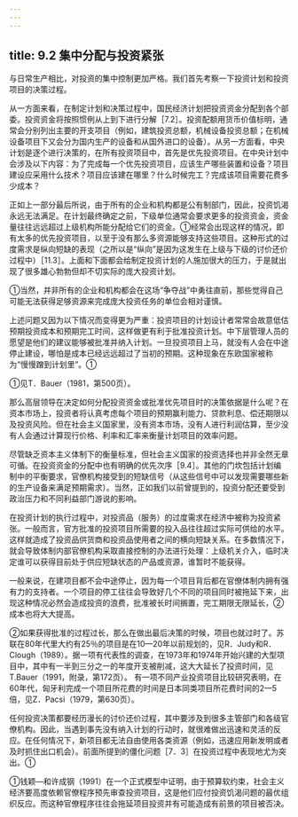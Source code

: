 ```yaml
---
---
---
```

title: 9.2 集中分配与投资紧张
---



与日常生产相比，对投资的集中控制更加严格。我们首先考察一下投资计划和投资项目的决策过程。

从一方面来看，在制定计划和决策过程中，国民经济计划把投资资金分配到各个部委。投资资金将按照惯例从上到下进行分解［7.2］。投资配额用货币价值标明，通常会分别列出主要的开支项目（例如，建筑投资总额，机械设备投资总额；在机械设备项目下又会分为国内生产的设备和从国外进口的设备）。从另一方面看，中央计划是逐个进行决策的，在所有投资项目中，首先是优先投资项目。在中央计划中会涉及以下内容：为了完成每一个优先投资项目，应该生产哪些装置和设备？项目建设应采用什么技术？项目应该建在哪里？什么时候完工？完成该项目需要花费多少成本？

正如上一部分最后所说，由于所有的企业和机构都是公有制部门，因此，投资饥渴永远无法满足。在计划最终确定之前，下级单位通常会要求更多的投资资金，资金量往往远远超过上级机构所能分配给它们的资金。①经常会出现这样的情况，即有太多的优先投资项目，以至于没有那么多资源能够支持这些项目。这种形式的过度需求是纵向短缺的表现（之所以是“纵向”是因为这发生在上级与下级的讨价还价过程中）［11.3］。上面和下面都会给制定投资计划的人施加很大的压力，于是就出现了很多雄心勃勃但却不切实际的庞大投资计划。

①当然，并非所有的企业和机构都会在这场“争夺战”中勇往直前，那些觉得自己可能无法获得足够资源来完成庞大投资任务的单位会相对谨慎。

上述问题又因为以下情况而变得更为严重：投资项目的计划设计者常常会故意低估预期投资成本和预期完工时间，这样做更有利于批准投资计划。中下层管理人员的愿望是他们的建议能够被批准并纳入计划。一旦投资项目上马，就没有人会在中途停止建设，哪怕是成本已经远远超过了当初的预期。这种现象在东欧国家被称为“慢慢蹭到计划里”。①

①见T．Bauer（1981，第500页）。

那么高层领导在决定如何分配投资资金或批准优先项目时的决策依据是什么呢？在资本市场上，投资者将认真考虑每个项目的预期赢利能力、贷款利息、偿还期限以及投资风险。但在社会主义国家里，没有资本市场，没有人进行利润估算，至少没有人会通过计算现行价格、利率和汇率来衡量计划项目的效率问题。

尽管缺乏资本主义体制下的衡量标准，但社会主义国家的投资选择也并非全然无章可循。在投资资金的分配中也有明确的优先次序［9.4］。其他的门坎包括计划编制中的平衡要求，官僚机构接受到的短缺信号（从这些信号中可以发现需要哪些新的生产设备来满足预期需求）。当然，正如我们以前曾提到的，投资分配还要受到政治压力和不同利益部门游说的影响。

在投资计划的执行过程中，对投资品（服务）的过度需求在经济中被称为投资紧张。一般而言，官方批准的投资项目所需要的投入品往往超过实际可供给的水平。这样就造成了投资品供货商和投资品使用者之间的横向短缺关系。在多数情况下，就会导致体制内部官僚机构采取直接控制的办法进行处理：上级机关介入，临时决定谁可以获得目前处于供应短缺状态的产品或资源，谁暂时不能获得。

一般来说，在建项目都不会中途停止，因为每一个项目背后都在官僚体制内拥有强有力的支持者。一个项目的停工往往会导致好几个不同的项目同时被拖延下来，出现这种情况必然会造成投资的浪费，批准被长时间搁置，完工期限无限延长，②成本也将大大提高。

②如果获得批准的过程过长，那么在做出最后决策的时候，项目也就过时了。苏联在80年代里大约有25％的项目是在10—20年以前规划的，见R．Judy和R．Clough（1989）。据一项有代表性的调查，在1973年和1974年开始兴建的大型项目中，其中有一半到三分之一的年度开支被削减，这大大延长了投资时间，见T.Bauer（1991，附录，第172页）。
有一项不同产业投资项目比较研究表明，在60年代，匈牙利完成一个项目所花费的时间是日本同类项目所花费时间的2—5倍，见Z．Pacsi（1979，第630页）。

任何投资决策都要经历漫长的讨价还价过程，其中要涉及到很多主管部门和各级官僚机构。因此，当遇到事先没有纳入计划的行动时，就很难做出迅速和灵活的反应。在任何情况下，新项目都无法自由使用各类资源（例如，迅速应用新发明或者及时抓住出口机会）。前面所提到的僵化问题［7．3］在投资过程中表现地尤为突出。①

①钱颖—和许成钢（1991）在一个正式模型中证明，由于预算软约束，社会主义经济要高度依赖官僚程序预先审查投资项目，这是他们应付投资饥渴问题的最优组织反应。而这种官僚程序往往会拖延项目投资并有可能造成有前景的项目被否决。